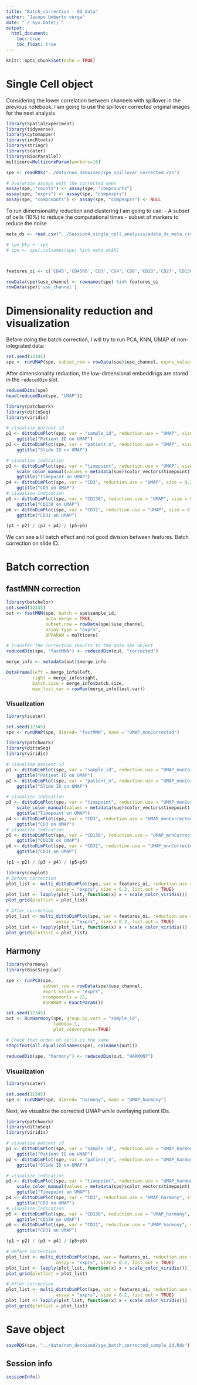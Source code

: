 ```yaml
---
title: "Batch_correction - OG data"
author: "Jacopo Umberto verga"
date: "`r Sys.Date()`"
output: 
  html_document:
    toc: true
    toc_float: true
---
```


```r
knitr::opts_chunk$set(echo = TRUE)
```

# Single Cell object

Considering  the lower correlation between channels with spillover in the previous notebook, I am going to use the spillover corrected original images for the next analysis



```r
library(SpatialExperiment)
library(tidyverse)
library(cytomapper)
library(imcRtools)
library(stringr)
library(scater)
library(BiocParallel)
multicore=MulticoreParam(workers=16)

spe <- readRDS("../data/non_denoised/spe_spillover_corrected.rds")

# Overwrite assays woth the corrected ones
assay(spe, "counts") <- assay(spe, "compcounts") 
assay(spe, "exprs") <- assay(spe, "compexprs") 
assay(spe, "compcounts") <- assay(spe, "compexprs") <- NULL
```

To run dimensionality reduction and clustering I am going to use:
- A subset of cells (10%) to reduce the computational times
-  subset of markers to reduce the noise


```r

meta_ds <- read.csv("../Session4_single_cell_analysis/adata_ds_meta.csv")

# spe_bkp <- spe
# spe <- spe[,colnames(spe) %in% meta_ds$X]



features_oi <- c('CD45','CD45RO','CD3','CD4','CD8','CD20','CD27','CD138','CD14','CD16','CD56','CD68','CD11c','CD11b','CD31','aSMA')

rowData(spe)$use_channel <- rownames(spe) %in% features_oi
rowData(spe)['use_channel']
```

# Dimensionality reduction and visualization

Before doing the batch correction, I will try to run PCA, KNN, UMAP of non-integrated data:

```r
set.seed(12345)
spe <- runUMAP(spe, subset_row = rowData(spe)$use_channel, exprs_values = "exprs", BPPARAM=multicore) 
```

After dimensionality reduction, the low-dimensional embeddings are stored in the 
`reducedDim` slot.

```r
reducedDims(spe)
head(reducedDim(spe, "UMAP"))
```



```r
library(patchwork)
library(dittoSeq)
library(viridis)

# visualize patient id 
p1 <- dittoDimPlot(spe, var = "sample_id", reduction.use = "UMAP", size = 0.2, legend.show = FALSE) + 
    ggtitle("Patient ID on UMAP")
p2 <- dittoDimPlot(spe, var = "patient_n", reduction.use = "UMAP", size = 0.2, legend.size = 3) + 
    ggtitle("Slide ID on UMAP")

# visualize indication
p3 <- dittoDimPlot(spe, var = "timepoint", reduction.use = "UMAP", size = 0.2, legend.size = 3) + 
    scale_color_manual(values = metadata(spe)$color_vectors$timepoint) +
    ggtitle("Timepoint on UMAP")
p4 <- dittoDimPlot(spe, var = "CD3", reduction.use = "UMAP", size = 0.2, legend.size = 3) + 
    ggtitle("CD3 on UMAP")
# visualize indication
p5 <- dittoDimPlot(spe, var = "CD138", reduction.use = "UMAP", size = 0.2, legend.size = 3) + 
    ggtitle("CD138 on UMAP")
p6 <- dittoDimPlot(spe, var = "CD31", reduction.use = "UMAP", size = 0.2, legend.size = 3) + 
    ggtitle("CD31 on UMAP")

(p1 + p2) / (p3 + p4) / (p5+p6)
```


We can see a lil batch effect and not good division between features. Batch correction on slide ID.


# Batch correction


## fastMNN correction


```r
library(batchelor)
set.seed(12345)
out <- fastMNN(spe, batch = spe$sample_id,
               auto.merge = TRUE,
               subset.row = rowData(spe)$use_channel,
               assay.type = "exprs",
               BPPARAM = multicore)

# Transfer the correction results to the main spe object
reducedDim(spe, "fastMNN") <- reducedDim(out, "corrected")
```



```r
merge_info <- metadata(out)$merge.info 

DataFrame(left = merge_info$left,
          right = merge_info$right,
          batch.size = merge_info$batch.size,
          max_lost_var = rowMax(merge_info$lost.var))
```




### Visualization


```r
library(scater)

set.seed(12345)
spe <- runUMAP(spe, dimred= "fastMNN", name = "UMAP_mnnCorrected") 
```


```r
library(patchwork)
library(dittoSeq)
library(viridis)

# visualize patient id 
p1 <- dittoDimPlot(spe, var = "sample_id", reduction.use = "UMAP_mnnCorrected", size = 0.2, legend.show = FALSE) + 
    ggtitle("Patient ID on UMAP")
p2 <- dittoDimPlot(spe, var = "patient_n", reduction.use = "UMAP_mnnCorrected", size = 0.2, legend.size = 3) + 
    ggtitle("Slide ID on UMAP")

# visualize indication
p3 <- dittoDimPlot(spe, var = "timepoint", reduction.use = "UMAP_mnnCorrected", size = 0.2, legend.size = 3) + 
    scale_color_manual(values = metadata(spe)$color_vectors$timepoint) +
    ggtitle("Timepoint on UMAP")
p4 <- dittoDimPlot(spe, var = "CD3", reduction.use = "UMAP_mnnCorrected", size = 0.2, legend.size = 3) + 
    ggtitle("CD3 on UMAP")
# visualize indication
p5 <- dittoDimPlot(spe, var = "CD138", reduction.use = "UMAP_mnnCorrected", size = 0.2, legend.size = 3) + 
    ggtitle("CD138 on UMAP")
p6 <- dittoDimPlot(spe, var = "CD31", reduction.use = "UMAP_mnnCorrected", size = 0.2, legend.size = 3) + 
    ggtitle("CD31 on UMAP")

(p1 + p2) / (p3 + p4) / (p5+p6)
```



```r
library(cowplot)
# Before correction
plot_list <- multi_dittoDimPlot(spe, var = features_oi, reduction.use = "UMAP", 
                   assay = "exprs", size = 0.2, list.out = TRUE) 
plot_list <- lapply(plot_list, function(x) x + scale_color_viridis())
plot_grid(plotlist = plot_list) 

# After correction
plot_list <- multi_dittoDimPlot(spe, var = features_oi, reduction.use = "UMAP_mnnCorrected", 
                   assay = "exprs", size = 0.2, list.out = TRUE) 
plot_list <- lapply(plot_list, function(x) x + scale_color_viridis())
plot_grid(plotlist = plot_list) 
```



## Harmony

```r
library(harmony)
library(BiocSingular)

spe <- runPCA(spe, 
              subset_row = rowData(spe)$use_channel, 
              exprs_values = "exprs", 
              ncomponents = 15,
              BSPARAM = ExactParam())

set.seed(12345)
out <- RunHarmony(spe, group.by.vars = "sample_id",
                  lambda=.1,
                  plot_convergence=TRUE)

# Check that order of cells is the same
stopifnot(all.equal(colnames(spe), colnames(out)))

reducedDim(spe, "harmony") <- reducedDim(out, "HARMONY")
```


### Visualization


```r
library(scater)

set.seed(12345)
spe <- runUMAP(spe, dimred= "harmony", name = "UMAP_harmony") 
```

Next, we visualize the corrected UMAP while overlaying patient IDs.

```r
library(patchwork)
library(dittoSeq)
library(viridis)

# visualize patient id 
p1 <- dittoDimPlot(spe, var = "sample_id", reduction.use = "UMAP_harmony", size = 0.2, legend.show = FALSE) + 
    ggtitle("Patient ID on UMAP")
p2 <- dittoDimPlot(spe, var = "patient_n", reduction.use = "UMAP_harmony", size = 0.2, legend.size = 3) + 
    ggtitle("Slide ID on UMAP")

# visualize indication
p3 <- dittoDimPlot(spe, var = "timepoint", reduction.use = "UMAP_harmony", size = 0.2, legend.size = 3) + 
    scale_color_manual(values = metadata(spe)$color_vectors$timepoint) +
    ggtitle("Timepoint on UMAP")
p4 <- dittoDimPlot(spe, var = "CD3", reduction.use = "UMAP_harmony", size = 0.2, legend.size = 3) + 
    ggtitle("CD3 on UMAP")
# visualize indication
p5 <- dittoDimPlot(spe, var = "CD138", reduction.use = "UMAP_harmony", size = 0.2, legend.size = 3) + 
    ggtitle("CD138 on UMAP")
p6 <- dittoDimPlot(spe, var = "CD31", reduction.use = "UMAP_harmony", size = 0.2, legend.size = 3) + 
    ggtitle("CD31 on UMAP")

(p1 + p2) / (p3 + p4) / (p5+p6)
```



```r

# Before correction
plot_list <- multi_dittoDimPlot(spe, var = features_oi, reduction.use = "UMAP", 
                   assay = "exprs", size = 0.2, list.out = TRUE) 
plot_list <- lapply(plot_list, function(x) x + scale_color_viridis())
plot_grid(plotlist = plot_list) 

# After correction
plot_list <- multi_dittoDimPlot(spe, var = features_oi, reduction.use = "UMAP_harmony", 
                   assay = "exprs", size = 0.2, list.out = TRUE) 
plot_list <- lapply(plot_list, function(x) x + scale_color_viridis())
plot_grid(plotlist = plot_list) 
```

# Save object

```r
saveRDS(spe, "../data/non_denoised/spe_batch_corrected_sample_id.Rds")
```

## Session info

```r
sessionInfo()
```

